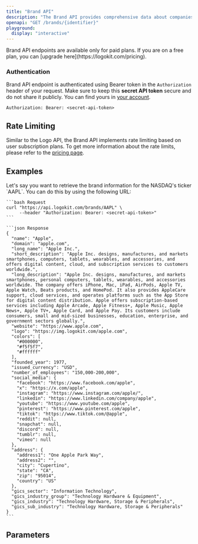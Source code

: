 ```yaml
---
title: "Brand API"
description: "The Brand API provides comprehensive data about companies, including their address, domain, founding year, and number of employees. It's designed for developers looking to integrate reliable brand information into their applications, making it easier to enhance user experiences with up-to-date brand insights."
openapi: "GET /brands/{identifier}"
playground:
  display: "interactive"
---
```


<Info>
  Brand API endpoints are available only for paid plans. If you are on a free
  plan, you can [upgrade here](https://logokit.com/pricing).
</Info>

### Authentication

Brand API endpoint is authenticated using Bearer token in the `Authorization` header of your request. Make sure to keep
this **secret API token** secure and do not share it publicly. You can find yours in
[your account](https://logokit.com/account/api-tokens).

```http
Authorization: Bearer: <secret-api-token>
```

## Rate Limiting

Similar to the Logo API, the Brand API implements rate limiting based on user subscription plans.
To get more information about the rate limits, please refer to the [pricing page](https://logokit.com/pricing).

## Examples

<AccordionGroup>
  <Accordion title="Retrieve brand information for a stock ticker">
    Let's say you want to retrieve the brand information for the NASDAQ's ticker `AAPL`.
    You can do this by using the following URL:

    ```bash Request
    curl "https://api.logokit.com/brands/AAPL" \
         --header "Authorization: Bearer: <secret-api-token>"
    ```

    ```json Response
    {
      "name": "Apple",
      "domain": "apple.com",
      "long_name": "Apple Inc.",
      "short_description": "Apple Inc. designs, manufactures, and markets smartphones, computers, tablets, wearables, and accessories, and offers digital content, cloud, and subscription services to customers worldwide.",
      "long_description": "Apple Inc. designs, manufactures, and markets smartphones, personal computers, tablets, wearables, and accessories worldwide. The company offers iPhone, Mac, iPad, AirPods, Apple TV, Apple Watch, Beats products, and HomePod. It also provides AppleCare support, cloud services, and operates platforms such as the App Store for digital content distribution. Apple offers subscription-based services including Apple Arcade, Apple Fitness+, Apple Music, Apple News+, Apple TV+, Apple Card, and Apple Pay. Its customers include consumers, small and mid-sized businesses, education, enterprise, and government sectors globally.",
      "website": "https://www.apple.com",
      "logo": "https://img.logokit.com/apple.com",
      "colors": [
        "#000000",
        "#f5f5f7",
        "#ffffff"
      ],
      "founded_year": 1977,
      "issued_currency": "USD",
      "number_of_employees": "150,000-200,000",
      "social_media": {
        "facebook": "https://www.facebook.com/apple",
        "x": "https://x.com/apple",
        "instagram": "https://www.instagram.com/apple/",
        "linkedin": "https://www.linkedin.com/company/apple",
        "youtube": "https://www.youtube.com/apple",
        "pinterest": "https://www.pinterest.com/apple",
        "tiktok": "https://www.tiktok.com/@apple",
        "reddit": null,
        "snapchat": null,
        "discord": null,
        "tumblr": null,
        "vimeo": null
      },
      "address": {
        "address1": "One Apple Park Way",
        "address2": "",
        "city": "Cupertino",
        "state": "CA",
        "zip": "95014",
        "country": "US"
      },
      "gics_sector": "Information Technology",
      "gics_industry_group": "Technology Hardware & Equipment",
      "gics_industry": "Technology Hardware, Storage & Peripherals",
      "gics_sub_industry": "Technology Hardware, Storage & Peripherals"
    }
    ```

  </Accordion>
</AccordionGroup>

## Parameters

